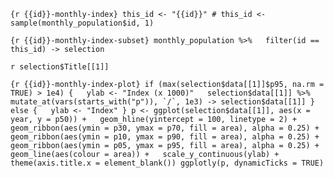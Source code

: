 ```{r {{id}}-monthly-index}
this_id <- "{{id}}"
# this_id <- sample(monthly_population$id, 1)
```

```{r {{id}}-monthly-index-subset}
monthly_population %>%
  filter(id == this_id) -> selection
```

`r selection$Title[[1]]`

```{r {{id}}-monthly-index-plot}
if (max(selection$data[[1]]$p95, na.rm = TRUE) > 1e4) {
  ylab <- "Index (x 1000)"
  selection$data[[1]] %>%
    mutate_at(vars(starts_with("p")), `/`, 1e3) -> selection$data[[1]]
} else {
  ylab <- "Index"
}
p <- ggplot(selection$data[[1]], aes(x = year, y = p50)) +
  geom_hline(yintercept = 100, linetype = 2) +
  geom_ribbon(aes(ymin = p30, ymax = p70, fill = area), alpha = 0.25) +
  geom_ribbon(aes(ymin = p10, ymax = p90, fill = area), alpha = 0.25) +
  geom_ribbon(aes(ymin = p05, ymax = p95, fill = area), alpha = 0.25) +
  geom_line(aes(colour = area)) +
  scale_y_continuous(ylab) +
  theme(axis.title.x = element_blank())
ggplotly(p, dynamicTicks = TRUE)
```

